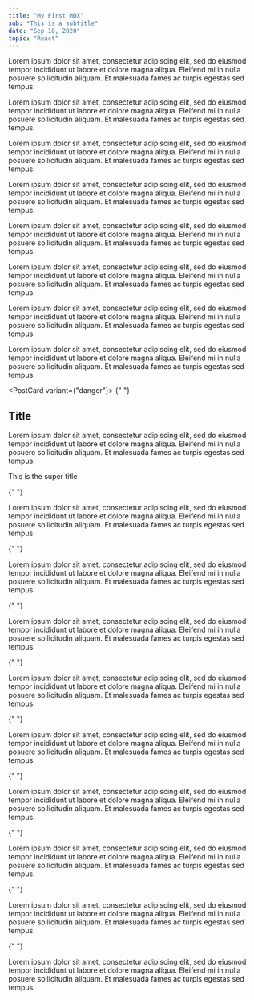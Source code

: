 ```yaml
---
title: "My First MDX"
sub: "This is a subtitle"
date: "Sep 18, 2020"
topic: "React"
---
```



<P>
  Lorem ipsum dolor sit amet, consectetur adipiscing elit, sed do eiusmod tempor
  incididunt ut labore et dolore magna aliqua. Eleifend mi in nulla posuere
  sollicitudin aliquam. Et malesuada fames ac turpis egestas sed tempus.
</P>

<P>
  Lorem ipsum dolor sit amet, consectetur adipiscing elit, sed do eiusmod tempor
  incididunt ut labore et dolore magna aliqua. Eleifend mi in nulla posuere
  sollicitudin aliquam. Et malesuada fames ac turpis egestas sed tempus.
</P>

<P>
  Lorem ipsum dolor sit amet, consectetur adipiscing elit, sed do eiusmod tempor
  incididunt ut labore et dolore magna aliqua. Eleifend mi in nulla posuere
  sollicitudin aliquam. Et malesuada fames ac turpis egestas sed tempus.
</P>

<P>
  Lorem ipsum dolor sit amet, consectetur adipiscing elit, sed do eiusmod tempor
  incididunt ut labore et dolore magna aliqua. Eleifend mi in nulla posuere
  sollicitudin aliquam. Et malesuada fames ac turpis egestas sed tempus.
</P>

<P>
  Lorem ipsum dolor sit amet, consectetur adipiscing elit, sed do eiusmod tempor
  incididunt ut labore et dolore magna aliqua. Eleifend mi in nulla posuere
  sollicitudin aliquam. Et malesuada fames ac turpis egestas sed tempus.
</P>
<P>
  Lorem ipsum dolor sit amet, consectetur adipiscing elit, sed do eiusmod tempor
  incididunt ut labore et dolore magna aliqua. Eleifend mi in nulla posuere
  sollicitudin aliquam. Et malesuada fames ac turpis egestas sed tempus.
</P>
<P>
  Lorem ipsum dolor sit amet, consectetur adipiscing elit, sed do eiusmod tempor
  incididunt ut labore et dolore magna aliqua. Eleifend mi in nulla posuere
  sollicitudin aliquam. Et malesuada fames ac turpis egestas sed tempus.
</P>
<P>
  Lorem ipsum dolor sit amet, consectetur adipiscing elit, sed do eiusmod tempor
  incididunt ut labore et dolore magna aliqua. Eleifend mi in nulla posuere
  sollicitudin aliquam. Et malesuada fames ac turpis egestas sed tempus.
</P>

<PostCard variant={"danger"}>
  {" "}
  <H2 id="title"> Title </H2>
  <p>
    Lorem ipsum dolor sit amet, consectetur adipiscing elit, sed do eiusmod
    tempor incididunt ut labore et dolore magna aliqua. Eleifend mi in nulla
    posuere sollicitudin aliquam. Et malesuada fames ac turpis egestas sed
    tempus.
  </p>


</PostCard>


<AnchorLink hash="SuperTitle">This is the super title</AnchorLink>

{" "}

<p>
  Lorem ipsum dolor sit amet, consectetur adipiscing elit, sed do eiusmod tempor
  incididunt ut labore et dolore magna aliqua. Eleifend mi in nulla posuere
  sollicitudin aliquam. Et malesuada fames ac turpis egestas sed tempus.
</p>

{" "}

<p>
  Lorem ipsum dolor sit amet, consectetur adipiscing elit, sed do eiusmod tempor
  incididunt ut labore et dolore magna aliqua. Eleifend mi in nulla posuere
  sollicitudin aliquam. Et malesuada fames ac turpis egestas sed tempus.
</p>

{" "}

<p>
  Lorem ipsum dolor sit amet, consectetur adipiscing elit, sed do eiusmod tempor
  incididunt ut labore et dolore magna aliqua. Eleifend mi in nulla posuere
  sollicitudin aliquam. Et malesuada fames ac turpis egestas sed tempus.
</p>

{" "}

<p>
  Lorem ipsum dolor sit amet, consectetur adipiscing elit, sed do eiusmod tempor
  incididunt ut labore et dolore magna aliqua. Eleifend mi in nulla posuere
  sollicitudin aliquam. Et malesuada fames ac turpis egestas sed tempus.
</p>

{" "}

<p>
  Lorem ipsum dolor sit amet, consectetur adipiscing elit, sed do eiusmod tempor
  incididunt ut labore et dolore magna aliqua. Eleifend mi in nulla posuere
  sollicitudin aliquam. Et malesuada fames ac turpis egestas sed tempus.
</p>

{" "}

<p>
  Lorem ipsum dolor sit amet, consectetur adipiscing elit, sed do eiusmod tempor
  incididunt ut labore et dolore magna aliqua. Eleifend mi in nulla posuere
  sollicitudin aliquam. Et malesuada fames ac turpis egestas sed tempus.
</p>

{" "}

<p>
  Lorem ipsum dolor sit amet, consectetur adipiscing elit, sed do eiusmod tempor
  incididunt ut labore et dolore magna aliqua. Eleifend mi in nulla posuere
  sollicitudin aliquam. Et malesuada fames ac turpis egestas sed tempus.
</p>

{" "}

<p>
  Lorem ipsum dolor sit amet, consectetur adipiscing elit, sed do eiusmod tempor
  incididunt ut labore et dolore magna aliqua. Eleifend mi in nulla posuere
  sollicitudin aliquam. Et malesuada fames ac turpis egestas sed tempus.
</p>

{" "}

<p>
  Lorem ipsum dolor sit amet, consectetur adipiscing elit, sed do eiusmod tempor
  incididunt ut labore et dolore magna aliqua. Eleifend mi in nulla posuere
  sollicitudin aliquam. Et malesuada fames ac turpis egestas sed tempus.
</p>
